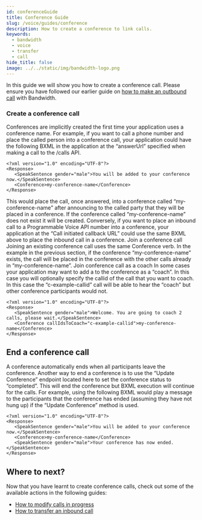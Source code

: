 ```yaml
---
id: conferenceGuide
title: Conference Guide
slug: /voice/guides/conference
description: How to create a conference to link calls.
keywords:
  - bandwidth
  - voice
  - transfer
  - call
hide_title: false
image: ../../static/img/bandwidth-logo.png
---
```


In this guide we will show you how to create a conference call. Please ensure you have followed our earlier guide on [how to make an outbound call](/docs/voice/guides/outboundCall) with Bandwidth.

### Create a conference call

Conferences are implicitly created the first time your application uses a conference name. For example, if you want to call a phone number and place the called person into a conference call, your application could have the following BXML in the application at the “answerUrl” specified when making a call to the /calls API.
```
<?xml version="1.0" encoding="UTF-8"?>
<Response>
   <SpeakSentence gender="male">You will be added to your conference now.</SpeakSentence>
   <Conference>my-conference-name</Conference>
</Response>
```

This would place the call, once answered, into a conference called “my-conference-name” after announcing to the called party that they will be placed in a conference. If the conference called “my-conference-name” does not exist it will be created. Conversely, if you want to place an inbound call to a Programmable Voice API number into a conference, your application at the “Call initiated callback URL” could use the same BXML above to place the inbound call in a conference.
Join a conference call
Joining an existing conference call uses the same Conference verb. In the example in the previous section, if the conference “my-conference-name” exists, the call will be placed in the conference with the other calls already in “my-conference-name”.
Join conference call as a coach
In some cases your application may want to add a to the conference as a “coach”. In this case you will optionally specify the callid of the call that you want to coach. In this case the “c-example-callid” call will be able to hear the “coach” but other conference participants would not.

```
<?xml version="1.0" encoding="UTF-8"?>
<Response>
   <SpeakSentence gender="male">Welcome. You are going to coach 2 calls, please wait.</SpeakSentence>
   <Conference callIdsToCoach="c-example-callid">my-conference-name</Conference>
</Response>
```

## End a conference call
A conference automatically ends when all participants leave the conference. Another way to end a conference is to use the “Update Conference” endpoint located here to set the conference status to “completed”. This will end the conference but BXML execution will continue for the calls. For example, using the following BXML would play a message to the participants that the conference has ended (assuming they have not hung up) if the “Update Conference” method is used.

```
<?xml version="1.0" encoding="UTF-8"?>
<Response>
   <SpeakSentence gender="male">You will be added to your conference now.</SpeakSentence>
   <Conference>my-conference-name</Conference>
   <SpeakSentence gender="male">Your conference has now ended.</SpeakSentence>
</Response>
```

## Where to next?

Now that you have learnt to create conference calls, check out some of the available actions in the following guides:
* [How to modify calls in progress](/docs/voice/guides/modifyInProgressCall)
* [How to transfer an inbound call](/docs/voice/guides/transfer)
